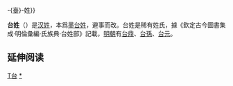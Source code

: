 {{Distinguish|臺姓{{!}}-{臺}-姓}}

'''台姓'''（{{標音|字=台|拼音=Yí|注音=ㄧˊ|怡}}）是[[汉姓|汉姓]]，本爲[[墨台姓|墨台姓]]，避事而改。台姓是稀有姓氏，據《欽定古今圖書集成·明倫彙編·氏族典·台姓部》記載，[[明朝|明朝]]有[[台鼎|台鼎]]、[[台孫|台孫]]、[[台元|台元]]。

== 延伸阅读 ==
{{Wikisource further reading}}

[[Category:漢姓|T台]]
[[Category:台姓|*]]